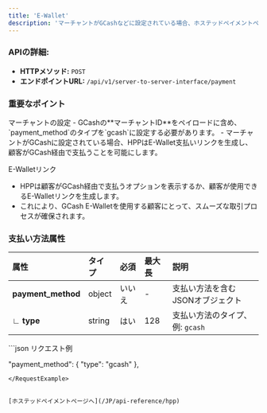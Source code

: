 ```yaml
---
title: 'E-Wallet'
description: 'マーチャントがGCashなどに設定されている場合、ホステッドペイメントページ（HPP）は、GCash支払い方法を使用して顧客が取引を完了できるE-Walletリンクを生成できます。'
---
```


### APIの詳細:
- **HTTPメソッド:** `POST`
- **エンドポイントURL:** `/api/v1/server-to-server-interface/payment`

### 重要なポイント
<Info>
マーチャントの設定
- GCashの**マーチャントID**をペイロードに含め、`payment_method`のタイプを`gcash`に設定する必要があります。
- マーチャントがGCashに設定されている場合、HPPはE-Wallet支払いリンクを生成し、顧客がGCash経由で支払うことを可能にします。

E-Walletリンク
- HPPは顧客がGCash経由で支払うオプションを表示するか、顧客が使用できるE-Walletリンクを生成します。
- これにより、GCash E-Walletを使用する顧客にとって、スムーズな取引プロセスが確保されます。
</Info>

### 支払い方法属性

| **属性**         | **タイプ**  | **必須**      | **最大長**      | **説明**                                                                      |
|:-----------------------|:----------|:--------------|:----------------|:-------------------------------------------------------------------------------|
| **payment_method**      | object    | いいえ        | -               | 支払い方法を含むJSONオブジェクト                                               |
| ∟ **type**             | string    | はい          | 128             | 支払い方法のタイプ、例: `gcash`                                               |

<RequestExample>
```json リクエスト例

"payment_method": {
        "type": "gcash"
    },

```
</RequestExample>


[ホステッドペイメントページへ](/JP/api-reference/hpp)
